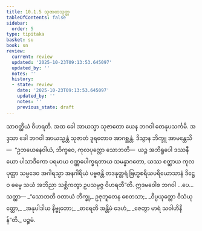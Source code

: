 ```yaml
---
title: 10.1.5 သုဇာတသုတ္တ
tableOfContents: false
sidebar:
  order: 5
type: tipitaka
basket: su
book: sn
review:
  current: review
  updated: '2025-10-23T09:13:53.645097'
  updated_by: ''
  notes: ''
  history:
  - state: review
    date: '2025-10-23T09:13:53.645097'
    updated_by: ''
    notes: ''
    previous_state: draft
---
```



<ReviewStatus review={frontmatter.review} showDetails={true} />

<HypothesisAnnotation frontmatter={frontmatter} />

<DynamicBreadcrumb />

<Division number="239" book="sn" e="ch" v="18" p="315">

<Paragraph number="1274" book="sn">
သာဝတ္ထိယံ ဝိဟရတိ. အထ ခေါ အာယသ္မာ သုဇာတော ယေန ဘဂဝါ တေနုပသင်္ကမိ. အဒ္ဒသာ ခေါ ဘဂဝါ အာယသ္မန္တံ သုဇာတံ ဒူရတောဝ အာဂစ္ဆန္တံ. ဒိသွာန ဘိက္ခူ အာမန္တေသိ—  “ဥဘယေနေဝါယံ, ဘိက္ခဝေ, ကုလပုတ္တော သောဘတိ—  ယဉ္စ အဘိရူပေါ ဒဿနီယော ပါသာဒိကော ပရမာယ ဝဏ္ဏပေါက္ခရတာယ သမန္နာဂတော, ယဿ စတ္ထာယ ကုလပုတ္တာ သမ္မဒေဝ အဂါရသ္မာ အနဂါရိယံ ပဗ္ဗဇန္တိ တဒနုတ္တရံ ဗြဟ္မစရိယပရိယောသာနံ ဒိဋ္ဌေဝ ဓမ္မေ သယံ အဘိညာ သစ္ဆိကတွာ ဥပသမ္ပဇ္ဇ ဝိဟရတီ”တိ. ဣဒမဝေါစ ဘဂဝါ …ပေ…  သတ္ထာ—
</Paragraph>

<Paragraph number="1275" type="verses" book="sn">
_“သောဘတိ ဝတာယံ ဘိက္ခု,_  
ဥဇုဘူတေန စေတသာ;_  
_ဝိပ္ပယုတ္တော ဝိသံယုတ္တော,_  
_အနုပါဒါယ နိဗ္ဗုတော;_  
_ဓာရေတိ အန္တိမံ ဒေဟံ,_  
_ဇေတွာ မာရံ သဝါဟိနိန်”တိ._  


</Paragraph>
</Division>

<Paragraph number="1276" type="center" book="sn">
ပဉ္စမံ.
</Paragraph>
